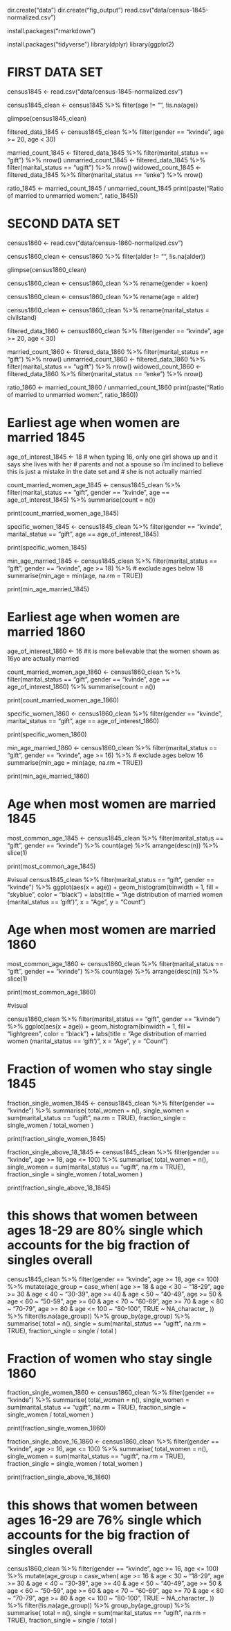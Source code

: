 
dir.create("data")
dir.create("fig_output")
read.csv("data/census-1845-normalized.csv")

install.packages("rmarkdown")


install.packages("tidyverse")
library(dplyr)
library(ggplot2)


# FIRST DATA SET

census1845 <- read.csv("data/census-1845-normalized.csv")

census1845_clean <- census1845 %>%
  filter(age != "", !is.na(age))

glimpse(census1845_clean)

filtered_data_1845 <- census1845_clean %>%
  filter(gender == "kvinde", age >= 20, age < 30)

married_count_1845 <- filtered_data_1845 %>% filter(marital_status == "gift") %>% nrow()
unmarried_count_1845 <- filtered_data_1845 %>% filter(marital_status == "ugift") %>% nrow()
widowed_count_1845 <- filtered_data_1845 %>% filter(marital_status == "enke") %>% nrow()

ratio_1845 <- married_count_1845 / unmarried_count_1845
print(paste("Ratio of married to unmarried women:", ratio_1845))


# SECOND DATA SET

census1860 <- read.csv("data/census-1860-normalized.csv")

census1860_clean <- census1860 %>%
  filter(alder != "", !is.na(alder))

glimpse(census1860_clean)

census1860_clean <- census1860_clean %>%
  rename(gender = koen)

census1860_clean <- census1860_clean %>%
  rename(age = alder)

census1860_clean <- census1860_clean %>%
  rename(marital_status = civilstand)

filtered_data_1860 <- census1860_clean %>%
  filter(gender == "kvinde", age >= 20, age < 30)

married_count_1860 <- filtered_data_1860 %>% filter(marital_status == "gift") %>% nrow()
unmarried_count_1860 <- filtered_data_1860 %>% filter(marital_status == "ugift") %>% nrow()
widowed_count_1860 <- filtered_data_1860 %>% filter(marital_status == "enke") %>% nrow()

ratio_1860 <- married_count_1860 / unmarried_count_1860
print(paste("Ratio of married to unmarried women:", ratio_1860))


# Earliest age when women are married 1845

age_of_interest_1845 <- 18 # when typing 16, only one girl shows up and it says she lives with her
# parents and not a spouse so i'm inclined to believe this is just a mistake in the date set and
# she is not actually married

count_married_women_age_1845 <- census1845_clean %>%
  filter(marital_status == "gift", gender == "kvinde", age == age_of_interest_1845) %>%
  summarise(count = n())

print(count_married_women_age_1845)


specific_women_1845 <- census1845_clean %>%
  filter(gender == "kvinde", marital_status == "gift", age == age_of_interest_1845)

print(specific_women_1845)


min_age_married_1845 <- census1845_clean %>%
  filter(marital_status == "gift", gender == "kvinde", age >= 18) %>% # exclude ages below 18
  summarise(min_age = min(age, na.rm = TRUE))

print(min_age_married_1845)


# Earliest age when women are married 1860

age_of_interest_1860 <- 16 #it is more believable that the women shown as 16yo are actually married

count_married_women_age_1860 <- census1860_clean %>%
  filter(marital_status == "gift", gender == "kvinde", age == age_of_interest_1860) %>%
  summarise(count = n())

print(count_married_women_age_1860)


specific_women_1860 <- census1860_clean %>%
  filter(gender == "kvinde", marital_status == "gift", age == age_of_interest_1860)

print(specific_women_1860)


min_age_married_1860 <- census1860_clean %>%
  filter(marital_status == "gift", gender == "kvinde", age >= 16) %>% # exclude ages below 16
  summarise(min_age = min(age, na.rm = TRUE))

print(min_age_married_1860)


# Age when most women are married 1845

most_common_age_1845 <- census1845_clean %>%
  filter(marital_status == "gift", gender == "kvinde") %>%
  count(age) %>%
  arrange(desc(n)) %>%
  slice(1)

print(most_common_age_1845)


#visual
census1845_clean %>%
  filter(marital_status == "gift", gender == "kvinde") %>%
  ggplot(aes(x = age)) +
  geom_histogram(binwidth = 1, fill = "skyblue", color = "black") +
  labs(title = "Age distribution of married women (marital_status == 'gift')", x = "Age", y = "Count")



# Age when most women are married 1860

most_common_age_1860 <- census1860_clean %>%
  filter(marital_status == "gift", gender == "kvinde") %>%
  count(age) %>%
  arrange(desc(n)) %>%
  slice(1)

print(most_common_age_1860)


#visual

census1860_clean %>%
  filter(marital_status == "gift", gender == "kvinde") %>%
  ggplot(aes(x = age)) +
  geom_histogram(binwidth = 1, fill = "lightgreen", color = "black") +
  labs(title = "Age distribution of married women (marital_status == 'gift')", x = "Age", y = "Count")


# Fraction of women who stay single 1845

fraction_single_women_1845 <- census1845_clean %>%
  filter(gender == "kvinde") %>%
  summarise(
    total_women = n(),
    single_women = sum(marital_status == "ugift", na.rm = TRUE),
    fraction_single = single_women / total_women
  )

print(fraction_single_women_1845)


fraction_single_above_18_1845 <- census1845_clean %>%
  filter(gender == "kvinde", age >= 18, age <= 100) %>%
  summarise(
    total_women = n(),
    single_women = sum(marital_status == "ugift", na.rm = TRUE),
    fraction_single = single_women / total_women
  )

print(fraction_single_above_18_1845)


# this shows that women between ages 18-29 are 80% single which accounts for the big fraction of singles overall
census1845_clean %>%
  filter(gender == "kvinde", age >= 18, age <= 100) %>%
  mutate(age_group = case_when(
    age >= 18 & age < 30 ~ "18-29",
    age >= 30 & age < 40 ~ "30-39",
    age >= 40 & age < 50 ~ "40-49",
    age >= 50 & age < 60 ~ "50-59",
    age >= 60 & age < 70 ~ "60-69",
    age >= 70 & age < 80 ~ "70-79",
    age >= 80 & age <= 100 ~ "80-100",
    TRUE ~ NA_character_
  )) %>%
  filter(!is.na(age_group)) %>%
  group_by(age_group) %>%
  summarise(
    total = n(),
    single = sum(marital_status == "ugift", na.rm = TRUE),
    fraction_single = single / total
  )


# Fraction of women who stay single 1860

fraction_single_women_1860 <- census1860_clean %>%
  filter(gender == "kvinde") %>%
  summarise(
    total_women = n(),
    single_women = sum(marital_status == "ugift", na.rm = TRUE),
    fraction_single = single_women / total_women
  )

print(fraction_single_women_1860)


fraction_single_above_16_1860 <- census1860_clean %>%
  filter(gender == "kvinde", age >= 16, age <= 100) %>%
  summarise(
    total_women = n(),
    single_women = sum(marital_status == "ugift", na.rm = TRUE),
    fraction_single = single_women / total_women
  )

print(fraction_single_above_16_1860)


# this shows that women between ages 16-29 are 76% single which accounts for the big fraction of singles overall
census1860_clean %>%
  filter(gender == "kvinde", age >= 16, age <= 100) %>%
  mutate(age_group = case_when(
    age >= 16 & age < 30 ~ "18-29",
    age >= 30 & age < 40 ~ "30-39",
    age >= 40 & age < 50 ~ "40-49",
    age >= 50 & age < 60 ~ "50-59",
    age >= 60 & age < 70 ~ "60-69",
    age >= 70 & age < 80 ~ "70-79",
    age >= 80 & age <= 100 ~ "80-100",
    TRUE ~ NA_character_
  )) %>%
  filter(!is.na(age_group)) %>%
  group_by(age_group) %>%
  summarise(
    total = n(),
    single = sum(marital_status == "ugift", na.rm = TRUE),
    fraction_single = single / total
  )

